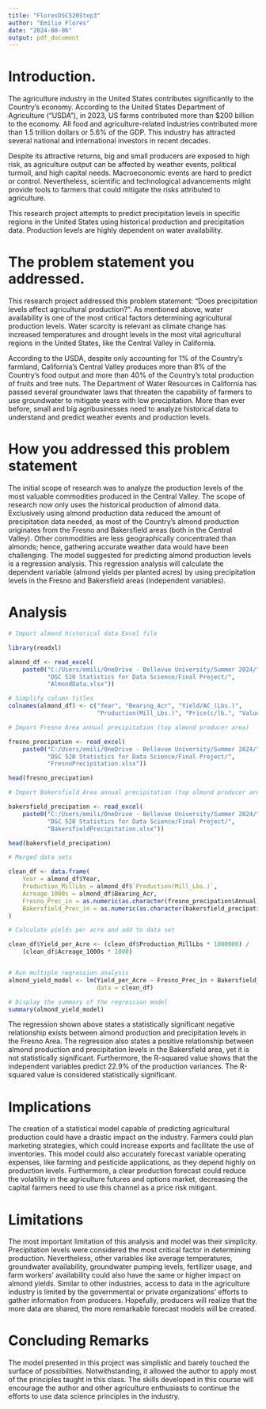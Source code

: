 ```yaml
---
title: "FloresDSC520Step3"
author: "Emilio Flores"
date: "2024-08-06"
output: pdf_document
---
```

# Introduction.
The agriculture industry in the United States contributes significantly to 
the Country's economy. According to the United States Department of Agriculture 
("USDA"),  in 2023, US farms contributed more than $200 billion to the economy. 
All food and agriculture-related industries contributed more than 1.5 trillion 
dollars or 5.6% of the GDP. This industry has attracted several national and 
international investors in recent decades.

Despite its attractive returns, big and small producers are exposed to high 
risk, as agriculture output can be affected by weather events, political 
turmoil, and high capital needs. Macroeconomic events are hard to predict or 
control. Nevertheless, scientific and technological advancements might provide 
tools to farmers that could mitigate the risks attributed to agriculture. 

This research project attempts to predict precipitation levels in specific 
regions in the United States using historical production and precipitation data.
Production levels are highly dependent on water availability. 

# The problem statement you addressed.   
This research project addressed this problem statement: "Does precipitation 
levels affect agricultural production?". As mentioned above, water availability 
is one of the most critical factors determining agricultural production levels. 
Water scarcity is relevant as climate change has increased temperatures and 
drought levels in the most vital agricultural regions in the United States, like 
the Central Valley in California. 

According to the USDA, despite only accounting for 1% of the Country's 
farmland, California's Central Valley produces more than 8% of the Country's 
food output and more than 40% of the Country's total production of fruits and 
tree nuts. The Department of Water Resources in California has passed several 
groundwater laws that threaten the capability of farmers to use groundwater to 
mitigate years with low precipitation. More than ever before, small and big 
agribusinesses need to analyze historical data to understand and predict weather
events and production levels. 

# How you addressed this problem statement
The initial scope of research was to analyze the production levels of the 
most valuable commodities produced in the Central Valley. The scope of research 
now only uses the historical production of almond data. Exclusively using almond 
production data reduced the amount of precipitation data needed, as most of the 
Country's almond production originates from the Fresno and Bakersfield areas 
(both in the Central Valley). Other commodities are less geographically 
concentrated than almonds; hence, gathering accurate weather data would have 
been challenging. The model suggested for predicting almond production levels 
is a regression analysis. This regression analysis will calculate the dependent 
variable (almond yields per planted acres) by using precipitation levels in the 
Fresno and Bakersfield areas (independent variables). 

# Analysis
```r
# Import almond historical data Excel file

library(readxl)

almond_df <- read_excel(
    paste0("C:/Users/emili/OneDrive - Bellevue University/Summer 2024/", 
           "DSC 520 Statistics for Data Science/Final Project/",
           "AlmondData.xlsx"))

# Simplify column titles
colnames(almond_df) <- c("Year", "Bearing_Acr", "Yield/AC_(Lbs.)", 
                         "Production(Mill_Lbs.)", "Price(c/lb.", "Value($1000")

# Import Fresno Area annual precipitation (top almond producer area)

fresno_precipation <- read_excel(
    paste0("C:/Users/emili/OneDrive - Bellevue University/Summer 2024/", 
           "DSC 520 Statistics for Data Science/Final Project/",
           "FresnoPrecipitation.xlsx"))

head(fresno_precipation)

# Import Bakersfield Area annual precipitation (top almond producer area)

bakersfield_precipation <- read_excel(
    paste0("C:/Users/emili/OneDrive - Bellevue University/Summer 2024/", 
           "DSC 520 Statistics for Data Science/Final Project/",
           "BakersfieldPrecipitation.xlsx"))

head(bakersfield_precipation)

# Merged data sets

clean_df <- data.frame(
    Year = almond_df$Year,
    Production_MillLbs = almond_df$`Production(Mill_Lbs.)`,
    Acreage_1000s = almond_df$Bearing_Acr,
    Fresno_Prec_in = as.numeric(as.character(fresno_precipation$Annual)),
    Bakersfield_Prec_in = as.numeric(as.character(bakersfield_precipation$Annual))
)

# Calculate yields per acre and add to data set

clean_df$Yield_per_Acre <- (clean_df$Production_MillLbs * 1000000) / 
    (clean_df$Acreage_1000s * 1000)


# Run multiple regression analysis
almond_yield_model <- lm(Yield_per_Acre ~ Fresno_Prec_in + Bakersfield_Prec_in, 
                         data = clean_df)

# Display the summary of the regression model
summary(almond_yield_model)
```

\newpage

The regression shown above states a statistically significant negative 
relationship exists between almond production and precipitation levels in the 
Fresno Area. The regression also states a positive relationship between almond 
production and precipitation levels in the Bakersfield area, yet it is not 
statistically significant. Furthermore, the R-squared value shows that the 
independent variables predict 22.9% of the production variances. The R-squared 
value is considered statistically significant. 

# Implications
The creation of a statistical model capable of predicting agricultural production 
could have a drastic impact on the industry. Farmers could plan marketing 
strategies, which could increase exports and facilitate the use of inventories. 
This model could also accurately forecast variable operating expenses, like 
farming and pesticide applications, as they depend highly on production levels. 
Furthermore, a clear production forecast could reduce the volatility in the 
agriculture futures and options market, decreasing the capital farmers need to 
use this channel as a price risk mitigant. 

# Limitations
The most important limitation of this analysis and model was their simplicity. 
Precipitation levels were considered the most critical factor in determining 
production. Nevertheless, other variables like average temperatures, groundwater
availability, groundwater pumping levels, fertilizer usage, and farm workers' 
availability could also have the same or higher impact on almond yields. Similar
to other industries, access to data in the agriculture industry is limited by 
the governmental or private organizations' efforts to gather information from 
producers. Hopefully, producers will realize that the more data are shared, the
more remarkable forecast models will be created. 

# Concluding Remarks
The model presented in this project was simplistic and barely touched the 
surface of possibilities. Notwithstanding, it allowed the author to apply most 
of the principles taught in this class. The skills developed in this course will
encourage the author and other agriculture enthusiasts to continue the efforts 
to use data science principles in the industry. 
